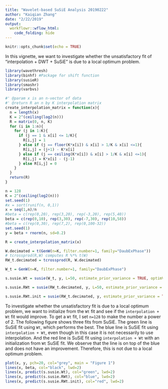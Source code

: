 ```yaml
---
title: "Wavelet-based SuSiE Analysis 20190222"
author: "Kaiqian Zhang"
date: "2/22/2019"
output: 
  workflowr::wflow_html:
    code_folding: hide
---
```


```r
knitr::opts_chunk$set(echo = TRUE)
```

In this vignette, we want to investigate whether the unsatisfactory fit of "interpolation + DWT + SuSiE" is due to a local optimum problem. 

```r
library(wavethresh)
library(binhf) #Package for shift function
library(susieR)
library(smashr)
library(varbvs)
```

```r
#' @param x is an n-vector of data
#' @return R an n by K interpolation matrix
create_interpolation_matrix = function(x){
  n = length(x)
  K = 2^(ceiling(log2(n)))
  R = matrix(0, n, K)
  for (i in 1:n){
    for (j in 1:K){
      if (j == 1 & x[i] <= 1/K){
        R[i,j] = 1
      } else if (j == floor(K*x[i]) & x[i] > 1/K & x[i] <=1){
        R[i,j] = (j+1) - K*x[i]
      } else if (j == ceiling(K*x[i]) & x[i] > 1/K & x[i] <=1){
        R[i,j] = K*x[i] - (j-1)
      } else R[i,j] = 0
    }
  }
  return(R)
}
```

```r
n = 128
K = 2^(ceiling(log2(n)))
set.seed(1)
#x = sort(runif(n, 0,1))
x = seq(1,n)/n
#beta = c(rep(0,20), rep(3,20), rep(-3,20), rep(5,40))
beta = c(rep(0,10), rep(3,30), rep(-7,30), rep(10,58))
#beta = c(rep(0,30), rep(7,2), rep(0,100-32))
set.seed(1)
y = beta + rnorm(n, sd=0.2)
```

```r
R = create_interpolation_matrix(x)
```

```r
W.decimated = t(GenW(n=K, filter.number=1, family="DaubExPhase"))
# tcrossprod(R,W) computes R %*% t(W)
RW_t.decimated = tcrossprod(R, W.decimated)

```

```r
W_t = GenW(n=K, filter.number=1, family="DaubExPhase")
```

```r
s.susie.Wt = susie(W_t, y, L=50, estimate_prior_variance = TRUE, optimV_method = 'optim')
```

```r
s.susie.RWt = susie(RW_t.decimated, y, L=50, estimate_prior_variance = TRUE, optimV_method = 'optim')
```

```r
s.susie.RWt.init = susie(RW_t.decimated, y, estimate_prior_variance = TRUE, optimV_method = 'optim', s_init = s.susie.Wt)
```

To investigate whether the unsatisfactory fit is due to a local optimum problem, we want to initialize from the `Wt` fit and see if the `interpolation + Wt` fit would improve. To get a `Wt` fit, I set `n=128` to make the number a power of 2. The following figure shows three fits from SuSiE. The green line is SuSiE fit using `Wt`, which performs the best. The blue line is SuSiE fit using `interpolation + Wt`, even though in this case it is not necessarily to use interpolation. And the red line is SuSiE fit using `interpolation + Wt` with an initialization from `Wt` SuSiE fit. We observe that the line is on top of the blue and does not have an improvement. Therefore, this is not due to a local optimum problem.
```r
plot(x, y, pch=20, col="grey", main = "Figure 1")
lines(x, beta, col="black", lwd=2)
lines(x, predict(s.susie.Wt), col="green", lwd=2)
lines(x, predict(s.susie.RWt), col="blue", lwd=2)
lines(x, predict(s.susie.RWt.init), col="red", lwd=2)
```





















